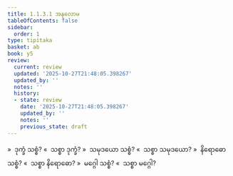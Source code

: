 ```yaml
---
title: 1.1.3.1 အနုလောမ
tableOfContents: false
sidebar:
  order: 1
type: tipitaka
basket: ab
book: y5
review:
  current: review
  updated: '2025-10-27T21:48:05.398267'
  updated_by: ''
  notes: ''
  history:
  - state: review
    date: '2025-10-27T21:48:05.398267'
    updated_by: ''
    notes: ''
    previous_state: draft
---
```



<ReviewStatus review={frontmatter.review} showDetails={true} />

<HypothesisAnnotation frontmatter={frontmatter} />

<DynamicBreadcrumb />

<Division number="6" book="y5" e="ch" v="33" p="207">

<Paragraph number="67" book="y5">
»  ဒုက္ခံ သစ္စံ?
</Paragraph>

<Paragraph number="68" book="y5">
«  သစ္စာ ဒုက္ခံ?
</Paragraph>

<Paragraph number="69" book="y5">
»  သမုဒယော သစ္စံ?
</Paragraph>

<Paragraph number="70" book="y5">
«  သစ္စာ သမုဒယော?
</Paragraph>

<Paragraph number="71" book="y5">
»  နိရောဓော သစ္စံ?
</Paragraph>

<Paragraph number="72" book="y5">
«  သစ္စာ နိရောဓော?
</Paragraph>

<Paragraph number="73" book="y5">
»  မဂ္ဂေါ သစ္စံ?
</Paragraph>

<Paragraph number="74" book="y5">
«  သစ္စာ မဂ္ဂေါ?
</Paragraph>
</Division>